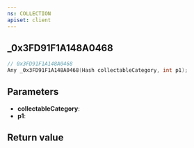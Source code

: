 ```yaml
---
ns: COLLECTION
apiset: client
---
```

## _0x3FD91F1A148A0468

```c
// 0x3FD91F1A148A0468
Any _0x3FD91F1A148A0468(Hash collectableCategory, int p1);
```


## Parameters
* **collectableCategory**:
* **p1**:

## Return value